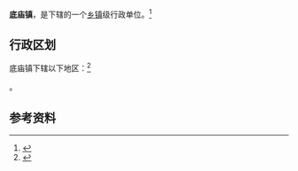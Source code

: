 {{中国乡级行政区|61/04/29/107/000}}

'''底庙镇'''，是{{PRC admin/fullname|61/04/29/107/000|3}}下辖的一个[[乡镇|乡镇]]级行政单位。<ref>{{PRC admin/ref sgc|{{PRC admin/parent|61/04/29/107/000}}}}</ref>

== 行政区划 ==

底庙镇下辖以下地区：<ref>{{PRC admin/ref sgc|61/04/29/107/000}}</ref>

{{PRC admin/children|61/04/29/107/000}}。

== 参考资料 ==

{{reflist}}

{{行政区划小作品}}
{{PRC admin/navcat|61/04/29/107/000}}